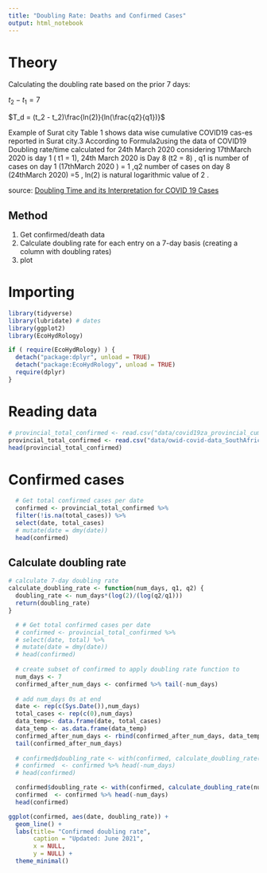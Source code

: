 ```yaml
---
title: "Doubling Rate: Deaths and Confirmed Cases"
output: html_notebook
---
```


# Theory
Calculating the doubling rate based on the prior 7 days:

$t_2 - t_1 = 7$

$T_d = (t_2 - t_2)\frac{ln(2)}{ln(\frac{q2}{q1})}$

Example of Surat city Table 1 shows data wise cumulative COVID19 cas-es  reported  in  Surat  city.3  According  to  Formula2using  the  data  of  COVID19  Doubling  rate/time  calculated  for  24th   March   2020   considering   17thMarch 2020 is day 1 ( t1 = 1), 24th March 2020 is Day 8  (t2 =  8)  ,  q1 is  number  of  cases  on  day  1  (17thMarch 2020 ) = 1 ,q2 number of cases on day 8 (24thMarch  2020)  =5  ,  ln(2)  is  natural  logarithmic  value  of 2 . 

source: [Doubling Time and its Interpretation for COVID 19 Cases](http://njcmindia.org/uploads/11-3_141-143.pdf)


## Method
1. Get confirmed/death data
2. Calculate doubling rate for each entry on a 7-day basis (creating a column with doubling rates)
3. plot

# Importing
```r
library(tidyverse)
library(lubridate) # dates
library(ggplot2)
library(EcoHydRology)
```

```r
if ( require(EcoHydRology) ) {
  detach("package:dplyr", unload = TRUE)
  detach("package:EcoHydRology", unload = TRUE)
  require(dplyr)
}
```


# Reading data
```r
# provincial_total_confirmed <- read.csv("data/covid19za_provincial_cumulative_timeline_confirmed.csv")
provincial_total_confirmed <- read.csv("data/owid-covid-data_SouthAfricaExtracted_big.csv")
head(provincial_total_confirmed)
```
# Confirmed cases

```r
  # Get total confirmed cases per date
  confirmed <- provincial_total_confirmed %>% 
  filter(!is.na(total_cases)) %>% 
  select(date, total_cases) 
  # mutate(date = dmy(date))
  head(confirmed)
```

## Calculate doubling rate
```r
# calculate 7-day doubling rate
calculate_doubling_rate <- function(num_days, q1, q2) {
  doubling_rate <- num_days*(log(2)/(log(q2/q1)))
  return(doubling_rate)
}
```

```r
  # # Get total confirmed cases per date
  # confirmed <- provincial_total_confirmed %>% 
  # select(date, total) %>% 
  # mutate(date = dmy(date)) 
  # head(confirmed)
  
  # create subset of confirmed to apply doubling rate function to
  num_days <- 7
  confirmed_after_num_days <- confirmed %>% tail(-num_days)
  
  # add num_days 0s at end
  date <- rep(c(Sys.Date()),num_days)
  total_cases <- rep(c(0),num_days)
  data_temp<- data.frame(date, total_cases)
  data_temp <- as.data.frame(data_temp)
  confirmed_after_num_days <- rbind(confirmed_after_num_days, data_temp, make.row.names=FALSE)
  tail(confirmed_after_num_days)
  
  # confirmed$doubling_rate <- with(confirmed, calculate_doubling_rate(num_days, confirmed$total, confirmed_after_num_days$total))
  # confirmed  <- confirmed %>% head(-num_days)
  # head(confirmed)
```
```r
  confirmed$doubling_rate <- with(confirmed, calculate_doubling_rate(num_days, confirmed$total, confirmed_after_num_days$total))
  confirmed  <- confirmed %>% head(-num_days)
  head(confirmed)
```


```r
ggplot(confirmed, aes(date, doubling_rate)) + 
  geom_line() +
  labs(title= "Confirmed doubling rate",
       caption = "Updated: June 2021",
       x = NULL,
       y = NULL) +
  theme_minimal()
```





